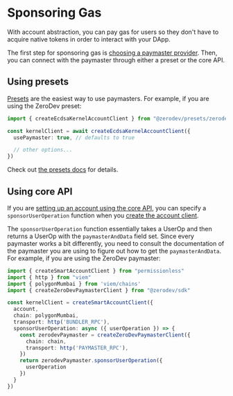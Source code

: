 # Sponsoring Gas

With account abstraction, you can pay gas for users so they don't have to acquire native tokens in order to interact with your DApp.

The first step for sponsoring gas is [choosing a paymaster provider](/meta-infra/intro).  Then, you can connect with the paymaster through either a preset or the core API.

## Using presets

[Presets](/sdk/presets/intro) are the easiest way to use paymasters.  For example, if you are using the ZeroDev preset:

```typescript
import { createEcdsaKernelAccountClient } from "@zerodev/presets/zerodev"

const kernelClient = await createEcdsaKernelAccountClient({
  usePaymaster: true, // defaults to true

  // other options...
})
```

Check out [the presets docs](/sdk/presets/intro) for details.

## Using core API

If you are [setting up an account using the core API](/sdk/core-api/create-account#core-api), you can specify a `sponsorUserOperation` function when you [create the account client](/sdk/core-api/create-account#create-an-account-client).

The `sponsorUserOperation` function essentially takes a UserOp and then returns a UserOp with the `paymasterAndData` field set.  Since every paymaster works a bit differently, you need to consult the documentation of the paymaster you are using to figure out how to get the `paymasterAndData`.  For example, if you are using the ZeroDev paymaster:

```typescript
import { createSmartAccountClient } from "permissionless"
import { http } from "viem"
import { polygonMumbai } from 'viem/chains'
import { createZeroDevPaymasterClient } from "@zerodev/sdk"

const kernelClient = createSmartAccountClient({
  account,
  chain: polygonMumbai,
  transport: http('BUNDLER_RPC'),
  sponsorUserOperation: async ({ userOperation }) => {
    const zerodevPaymaster = createZeroDevPaymasterClient({
      chain: chain,
      transport: http('PAYMASTER_RPC'),
    })
    return zerodevPaymaster.sponsorUserOperation({
      userOperation
    })
  }
})
```